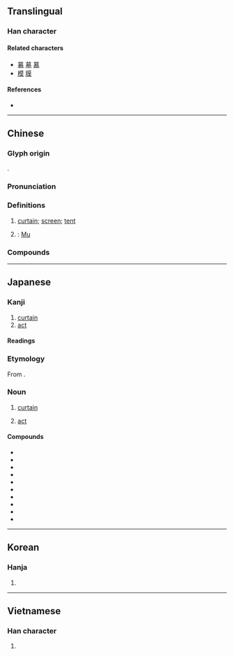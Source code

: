 {{character info}}
==Translingual==
{{Han stroke|Mainland China<br>and<br>Japan<br>[[File:幕 - U+05E55 - KanjiVG stroke order.svg]]<br>(''For Hong Kong<br>and Taiwan,<br>split<br>stroke 1<br>into two lines;<br>the RHS line<br>is written<br>after stroke 2<br>and<br>before stroke 3.'')}}

===Han character===
{{Han char|rn=50|rad=巾|as=11|asmj=10|sn=14|snmj=13|four=44227|canj=TAKB|ids=⿱莫巾}}

====Related characters====
* [[募]] [[墓]] [[慕]]
* [[模]] [[膜]]

====References====
* {{Han ref|kx=0335.290|dkj=09051|dj=0642.320|hdz=10749.070|uh=5E55|ud=24149|bh=B9F5|bd=47605}}

----

==Chinese==
{{zh-forms|ss=𫯜|alt=幙}}

===Glyph origin===
{{Han etym}}
{{Han compound|莫|巾|c1=p|c2=s|t2=cloth|ls=psc}}.

===Pronunciation===
{{zh-pron
|m=mù
|m-s=
|dg=
|c=mok6
|c-t=
|g=
|h=pfs=mok
|j=
|md=
|mn=bō͘
|mn-t=mo6
|w=3mu,5moq
|x=
|mc=y
|oc=y
|cat=n,pn
}}

===Definitions===
{{zh-hanzi}}

# [[curtain]]; [[screen]]; [[tent]]
# {{surname|zh}}: [[Mu]]

===Compounds===
{{zh-der|幕布|幕府|幕後|幕客|幕僚|幕天席地|幕府時代|席地幕天|內幕|天幕|幕前|報幕|幕友|多幕劇|字幕機|帳幕|內幕消息|入幕之賓|德川幕府|布幕|幕燕鼎魚|幕道|幕賓|幕職|幕士|幕員|幕僚機關|幕侵天|幕上|帷幕|帘幕|幕竿|屏幕|序幕|大銀幕|字幕匣|報幕員|夜幕低垂|字幕|幕上燕巢|劇幕|夜幕|作幕|一幕|獨幕劇|煙幕彈|放映影幕|毳幕|燕巢幕上|放煙幕|戎幕|環幕電影|玻璃帷幕|江戶幕府|揭幕|熒幕廣告|煙幕|燕巢於幕|落幕|釜魚幕燕|鐮倉幕府|螢幕|舉袂成幕|蓮幕|鐵幕|螢光幕|簾幕|謝幕|遊幕|芙蓉幕|黑幕|菌幕|銀幕|閉幕|開幕式|開幕|閉幕典禮|門幕|退居幕後|結幕|閉幕式|幕籬}}

{{zh-cat|Intermediate}}

----

==Japanese==

===Kanji===
{{ja-kanji|grade=6|rs=巾11}}

# [[curtain]]
# [[act]]

====Readings====
{{ja-readings
|goon=まく
|kanon=ばく
|kun=おお-う, とばり-
}}

===Etymology===
{{ja-kanjitab|まく|yomi=o}}
From {{der|ja|ltc|-}} {{ltc-l|幕}}.

===Noun===
{{ja-noun|まく|hhira=まく}}

# [[curtain]]
#: {{ja-usex|'''幕'''を[[下ろす]]|'''まく''' を おろす|to lower '''the curtains'''}}
# [[act]] {{gloss|division of theatrical performance}}

====Compounds====
* {{ja-r|煙%幕|えん%まく}}
* {{ja-r|幕%営|ばく%えい}}
* {{ja-r|一%幕|ひと%まく}}
* {{ja-r|幕%下|まく%した}}
* {{ja-r|幕%議|ばく%ぎ}}
* {{ja-r|幕%臣|ばく%しん}}
* {{ja-r|幕%府|ばく%ふ}}
* {{ja-r|幕%僚|ばく%りょう}}
* {{ja-r|幕%間|まく%あい}}
* {{ja-r|幕%内|まく%うち}}

{{c|ja|Theater|sort=まく}}

----

==Korean==

===Hanja===
{{ko-hanja|막|막}}

# {{hanja form of|막|[[curtain]], [[screen]], [[tent]]}}

----

==Vietnamese==

===Han character===
{{vi-readings|readings=mạc|rs=巾11}}

# {{rfdef|vi|sort=巾11}}